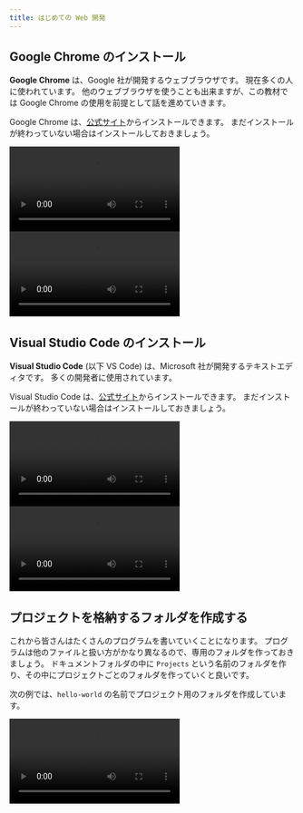 ```yaml
---
title: はじめての Web 開発
---
```



## Google Chrome のインストール

**Google Chrome** は、Google 社が開発するウェブブラウザです。
現在多くの人に使われています。
他のウェブブラウザを使うことも出来ますが、この教材では Google Chrome の使用を前提として話を進めていきます。

Google Chrome は、[公式サイト](https://www.google.com/intl/ja_jp/chrome/)からインストールできます。
まだインストールが終わっていない場合はインストールしておきましょう。

<Tabs groupId="os">
  <TabItem value="mac" label="macOS">
    <video src={installChromeOnMacVideo} controls />
  </TabItem>
  <TabItem value="win" label="Windows">
    <video src={installChromeOnWindowsVideo} controls />
  </TabItem>
</Tabs>

## Visual Studio Code のインストール

**Visual Studio Code** (以下 VS Code) は、Microsoft 社が開発するテキストエディタです。
多くの開発者に使用されています。

Visual Studio Code は、[公式サイト](https://code.visualstudio.com)からインストールできます。
まだインストールが終わっていない場合はインストールしておきましょう。

<Tabs groupId="os">
  <TabItem value="mac" label="macOS">
    <video src={installVscodeOnMacVideo} controls />
  </TabItem>
  <TabItem value="win" label="Windows">
    <video src={installVscodeOnWindowsVideo} controls />
  </TabItem>
</Tabs>

## プロジェクトを格納するフォルダを作成する

これから皆さんはたくさんのプログラムを書いていくことになります。
プログラムは他のファイルと扱い方がかなり異なるので、専用のフォルダを作っておきましょう。
ドキュメントフォルダの中に `Projects` という名前のフォルダを作り、その中にプロジェクトごとのフォルダを作っていくと良いです。

次の例では、`hello-world` の名前でプロジェクト用のフォルダを作成しています。

<video src={createFolderVideo} controls />

## Visual Studio Code でプロジェクトフォルダを開く

`File` メニューから `Open Folder...` をクリックして、先ほど作成したフォルダを VS Code で開きます。

<video src={openFolderVideo} controls />

:::info

最初にフォルダを開いたとき、`Do you trust the authors of the files in this folder?` と聞かれるのは、インターネットからダウンロードした悪意のあるフォルダを VS Code で開いたとき、VS Code によって勝手に実行されてしまうのを防ぐためです。
自分で作成したフォルダの場合は問題ありません。

:::
